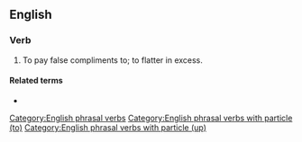 ==English==

===Verb===
{{head|en|verb}}

# {{lb|en|transitive|idiomatic}} To pay false compliments to; to flatter in excess.

====Related terms====
* {{l|en|kiss up}}

[[Category:English phrasal verbs]]
[[Category:English phrasal verbs with particle (to)]]
[[Category:English phrasal verbs with particle (up)]]